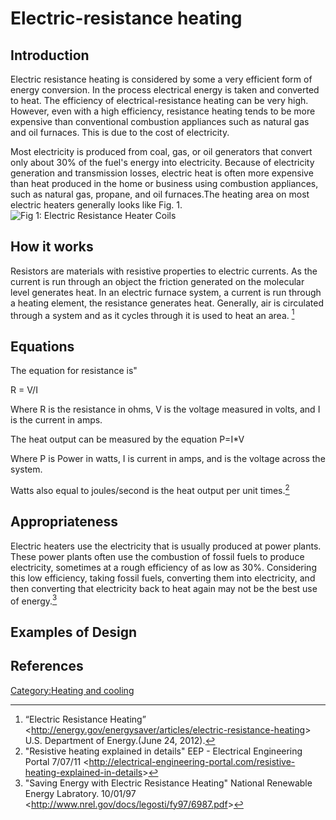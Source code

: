 =Electric-resistance heating=

==Introduction== 
Electric resistance heating is considered by some a very efficient form of energy conversion.  In the process electrical energy is taken and converted to heat.  The efficiency of electrical-resistance heating can be very high.  However, even with a high efficiency, resistance heating tends to be more expensive than conventional combustion appliances such as natural gas and oil furnaces. This is due to the cost of electricity.

Most electricity is produced from coal, gas, or oil generators that convert only about 30% of the fuel's energy into electricity. Because of electricity generation and transmission losses, electric heat is often more expensive than heat produced in the home or business using combustion appliances, such as natural gas, propane, and oil furnaces.The heating area on most electric heaters generally looks like Fig. 1. 
[[Image:Electric_Heater_coil.jpg|thumb|right|Fig 1: Electric Resistance Heater Coils]]

==How it works==
Resistors are materials with resistive properties to electric currents.  As the current is run through an object the friction generated on the molecular level generates heat. In an electric furnace system, a current is run through a heating element, the resistance generates heat. 
Generally, air is circulated through a system and as it cycles through it is used to heat an area.  
<ref>  “Electric Resistance Heating” <http://energy.gov/energysaver/articles/electric-resistance-heating> U.S. Department of Energy.(June 24, 2012). </ref>



==Equations==
The equation for resistance is" 

R = V/I 

Where R is the resistance in ohms, V is the voltage measured in volts, and I is the current in amps.

The heat output can be measured by the equation
P=I*V

Where P is Power in watts, I is current in amps, and is the voltage across the system.  

Watts also equal to joules/second is the heat output per unit times.<ref> "Resistive heating explained in details" EEP - Electrical Engineering Portal 7/07/11 <http://electrical-engineering-portal.com/resistive-heating-explained-in-details></ref>

==Appropriateness==
Electric heaters use the electricity that is usually produced at power plants. These power plants often use the combustion of fossil fuels to produce electricity, sometimes at a rough efficiency of as low as 30%. Considering this low efficiency, taking fossil fuels, converting them into electricity, and then converting that electricity back to heat again may not be the best use of energy.<ref> "Saving Energy with Electric Resistance Heating" National Renewable Energy Labratory. 10/01/97 <http://www.nrel.gov/docs/legosti/fy97/6987.pdf></ref>

==Examples of Design==




==References==
{{Reflist}}

[[Category:Heating and cooling]]
